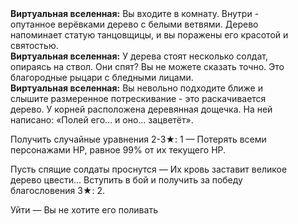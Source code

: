 {{Диалог Начало}}
:'''Виртуальная вселенная:''' Вы входите в комнату. Внутри - опутанное верёвками дерево с белыми ветвями. Дерево напоминает статую танцовщицы, и вы поражены его красотой и святостью.
:'''Виртуальная вселенная:''' У дерева стоят несколько солдат, опираясь на ствол. Они спят? Вы не можете сказать точно. Это благородные рыцари с бледными лицами.
:'''Виртуальная вселенная:''' Вы невольно подходите ближе и слышите размеренное потрескивание - это раскачивается дерево. У корней расположена деревянная дощечка. На ней написано: «Полей его... и оно... зацветёт».
:{{Диалог|Звезда}} Получить случайные уравнения 2-3★: 1 &mdash; Потерять всеми персонажами НР, равное 99% от их текущего НР.
:{{Диалог|Звезда}} Пусть спящие солдаты проснутся &mdash; Их кровь заставит великое дерево цвести... Вступить в бой и получить за победу благословения 3★: 2.
:{{Диалог|Звезда}} Уйти &mdash; Вы не хотите его поливать
{{Диалог Конец}}